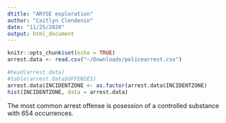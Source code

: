 ```yaml
---
dtitle: "ARYSE exploration"
author: "Caitlyn Clendenin"
date: "11/25/2020"
output: html_document
---
```


```r
knitr::opts_chunk$set(echo = TRUE)
arrest.data <- read.csv("~/Downloads/policearrest.csv")
```


```r
#head(arrest.data)
#table(arrest.data$OFFENSES) 
arrest.data$INCIDENTZONE <- as.factor(arrest.data$INCIDENTZONE)
hist(INCIDENTZONE, data = arrest.data)
```
The most common arrest offense is posession of a controlled substance with 654 
occurrences. 


